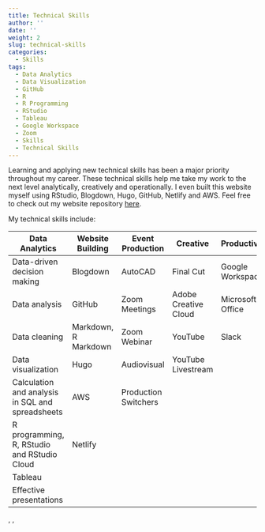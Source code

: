 ```yaml
---
title: Technical Skills
author: ''
date: ''
weight: 2
slug: technical-skills
categories:
  - Skills
tags:
  - Data Analytics
  - Data Visualization
  - GitHub
  - R
  - R Programming
  - RStudio
  - Tableau
  - Google Workspace
  - Zoom
  - Skills
  - Technical Skills
---
```


Learning and applying new technical skills has been a major priority throughout my career. These technical skills help me take my work to the next level analytically, creatively and operationally. I even built this website myself using RStudio, Blogdown, Hugo, GitHub, Netlify and AWS. Feel free to check out my website repository <a href="https://github.com/joeypetosa/portfolio" target="_blank">here</a>.  

My technical skills include: 

| **Data Analytics**                              | **Website Building** | **Event Production** | **Creative**         | **Productivity** |
| ----------------------------------------------- | -------------------- | -------------------- | -------------------- | ---------------- |
| Data-driven decision making                     | Blogdown             | AutoCAD              | Final Cut            | Google Workspace |
| Data analysis                                   | GitHub               | Zoom Meetings        | Adobe Creative Cloud | Microsoft Office |
| Data cleaning                                   | Markdown, R Markdown | Zoom Webinar         | YouTube              | Slack            |
| Data visualization                              | Hugo                 | Audiovisual          | YouTube Livestream   |                  |
| Calculation and analysis in SQL and spreadsheets| AWS                  | Production Switchers |                      |                  |
| R programming, R, RStudio and RStudio Cloud     | Netlify              |                      |                      |                  |      
| Tableau                                         |                      |                      |                      |                  | 
| Effective presentations                         |                      |                      |                      |                  |



, ,  

